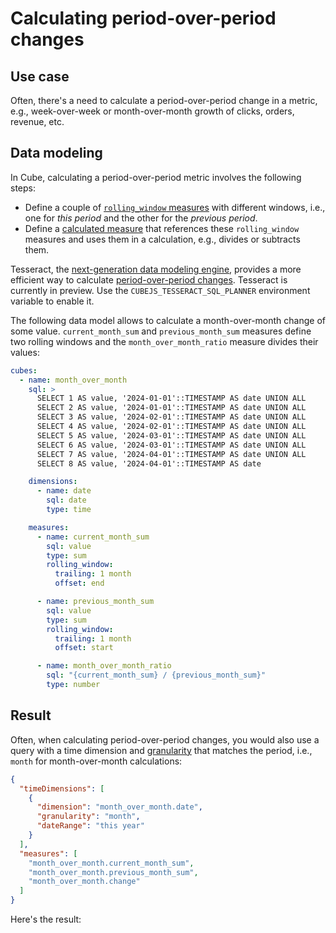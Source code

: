 # Calculating period-over-period changes

## Use case

Often, there's a need to calculate a period-over-period change in a
metric, e.g., week-over-week or month-over-month growth of clicks, orders,
revenue, etc.

## Data modeling

In Cube, calculating a period-over-period metric involves the following
steps:
- Define a couple of [`rolling_window` measures][ref-rolling-window] with
different windows, i.e., one for _this period_ and the other for the
_previous period_.
- Define a [calculated measure][ref-calculated-measure] that references
these `rolling_window` measures and uses them in a calculation, e.g.,
divides or subtracts them.

<WarningBox>

Tesseract, the [next-generation data modeling engine][link-tesseract],
provides a more efficient way to calculate [period-over-period changes][link-period-over-period].
Tesseract is currently in preview. Use the `CUBEJS_TESSERACT_SQL_PLANNER`
environment variable to enable it.

</WarningBox>

The following data model allows to calculate a month-over-month change of
some value. `current_month_sum` and `previous_month_sum` measures define
two rolling windows and the `month_over_month_ratio` measure divides
their values:

```yaml
cubes:
  - name: month_over_month
    sql: >
      SELECT 1 AS value, '2024-01-01'::TIMESTAMP AS date UNION ALL
      SELECT 2 AS value, '2024-01-01'::TIMESTAMP AS date UNION ALL
      SELECT 3 AS value, '2024-02-01'::TIMESTAMP AS date UNION ALL
      SELECT 4 AS value, '2024-02-01'::TIMESTAMP AS date UNION ALL
      SELECT 5 AS value, '2024-03-01'::TIMESTAMP AS date UNION ALL
      SELECT 6 AS value, '2024-03-01'::TIMESTAMP AS date UNION ALL
      SELECT 7 AS value, '2024-04-01'::TIMESTAMP AS date UNION ALL
      SELECT 8 AS value, '2024-04-01'::TIMESTAMP AS date

    dimensions:
      - name: date
        sql: date
        type: time

    measures:
      - name: current_month_sum
        sql: value
        type: sum
        rolling_window:
          trailing: 1 month
          offset: end

      - name: previous_month_sum
        sql: value
        type: sum
        rolling_window:
          trailing: 1 month
          offset: start

      - name: month_over_month_ratio
        sql: "{current_month_sum} / {previous_month_sum}"
        type: number
```

## Result

Often, when calculating period-over-period changes, you would also use a
query with a time dimension and [granularity][ref-time-dimension-granularity]
that matches the period, i.e., `month` for month-over-month calculations:

```json
{
  "timeDimensions": [
    {
      "dimension": "month_over_month.date",
      "granularity": "month",
      "dateRange": "this year"
    }
  ],
  "measures": [
    "month_over_month.current_month_sum",
    "month_over_month.previous_month_sum",
    "month_over_month.change"
  ]
}
```

Here's the result:

<Screenshot src="https://ucarecdn.com/50c9165a-f15d-491f-86b4-d44009b05576/"/>

[ref-rolling-window]: /reference/data-model/measures#rolling_window
[ref-calculated-measure]: /product/data-modeling/overview#4-using-calculated-measures
[ref-time-dimension-granularity]: /product/apis-integrations/rest-api/query-format#time-dimensions-format
[link-tesseract]: https://cube.dev/blog/introducing-next-generation-data-modeling-engine
[link-period-over-period]: /product/data-modeling/concepts/multi-stage-calculations#prior-date